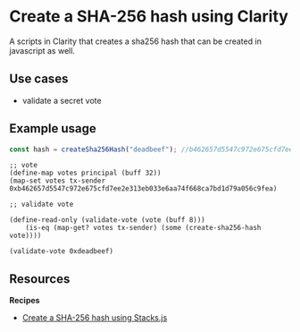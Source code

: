 # Create a SHA-256 hash using Clarity

A scripts in Clarity that creates a sha256 hash
that can be created in javascript as well.

## Use cases

- validate a secret vote

## Example usage

```typescript
const hash = createSha256Hash("deadbeef"); //b462657d5547c972e675cfd7ee2e313eb033e6aa74f668ca7bd1d79a056c9fea
```

```clarity
;; vote
(define-map votes principal (buff 32))
(map-set votes tx-sender 0xb462657d5547c972e675cfd7ee2e313eb033e6aa74f668ca7bd1d79a056c9fea)

;; validate vote

(define-read-only (validate-vote (vote (buff 8)))
    (is-eq (map-get? votes tx-sender) (some (create-sha256-hash vote))))

(validate-vote 0xdeadbeef)
```

## Resources

**Recipes**

- [Create a SHA-256 hash using Stacks.js](/cookbook/create-sha256-hash-stacks-js)

